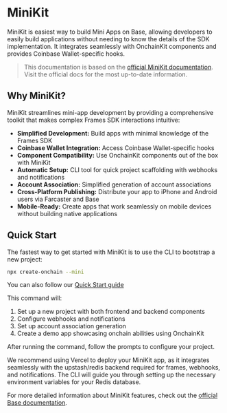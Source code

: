 # MiniKit

MiniKit is easiest way to build Mini Apps on Base, allowing developers to easily build applications without needing to know the details of the SDK implementation. It integrates seamlessly with OnchainKit components and provides Coinbase Wallet-specific hooks.

> This documentation is based on the [official MiniKit documentation](https://docs.base.org/builderkits/minikit/overview?utm_source=sweetman&utm_medium=x&utm_campaign=minikit2&utm_id=ddr). Visit the official docs for the most up-to-date information.

## Why MiniKit?

MiniKit streamlines mini-app development by providing a comprehensive toolkit that makes complex Frames SDK interactions intuitive:

- **Simplified Development:** Build apps with minimal knowledge of the Frames SDK
- **Coinbase Wallet Integration:** Access Coinbase Wallet-specific hooks
- **Component Compatibility:** Use OnchainKit components out of the box with MiniKit
- **Automatic Setup:** CLI tool for quick project scaffolding with webhooks and notifications
- **Account Association:** Simplified generation of account associations
- **Cross-Platform Publishing:** Distribute your app to iPhone and Android users via Farcaster and Base
- **Mobile-Ready:** Create apps that work seamlessly on mobile devices without building native applications

## Quick Start

The fastest way to get started with MiniKit is to use the CLI to bootstrap a new project:

```bash
npx create-onchain --mini
```

You can also follow our [Quick Start guide](/minikit/quickstart)

This command will:

1. Set up a new project with both frontend and backend components
2. Configure webhooks and notifications
3. Set up account association generation
4. Create a demo app showcasing onchain abilities using OnchainKit

After running the command, follow the prompts to configure your project.

We recommend using Vercel to deploy your MiniKit app, as it integrates seamlessly with the upstash/redis backend required for frames, webhooks, and notifications. The CLI will guide you through setting up the necessary environment variables for your Redis database.

For more detailed information about MiniKit features, check out the [official Base documentation](https://docs.base.org/builderkits/minikit/overview?utm_source=sweetman&utm_medium=x&utm_campaign=minikit2&utm_id=ddr).
